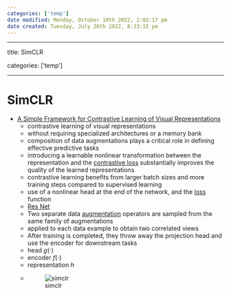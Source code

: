 ```yaml
---
categories: ['temp']
date modified: Monday, October 10th 2022, 2:02:17 pm
date created: Tuesday, July 26th 2022, 8:33:15 pm
---
```


---

title: SimCLR

categories: ['temp']

---

# SimCLR
- [A Simple Framework for Contrastive Learning of Visual Representations](https://arxiv.org/abs/2002.05709)
	- contrastive learning of visual representations
	- without requiring specialized architectures or a memory bank
	- composition of data augmentations plays a critical role in defining effective predictive tasks
	- introducing a learnable nonlinear transformation between the representation and the [contrastive loss](Contrastive%20Loss.qmd) substantially improves the quality of the learned representations
	- contrastive learning benefits from larger batch sizes and more training steps compared to supervised learning
	- use of a nonlinear head at the end of the network, and the [loss](loss.qmd) function
	- [Res Net](Res%20Net.qmd)
	- Two separate data [augmentation](Augmentation.qmd) operators are sampled from the same family of augmentations
	- applied to each data example to obtain two correlated views
	- After training is completed, they throw away the projection head and use the encoder for downstream tasks
	- head $g(\cdot)$
	- encoder $f(\cdot)$
	- representation $h$
	- ![simclr](images/simclr.jpg)



